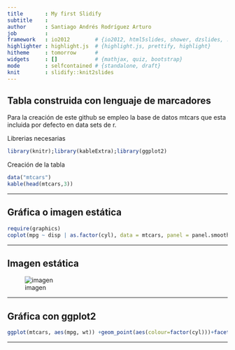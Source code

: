 ```yaml
---
title       : My first Slidify
subtitle    : 
author      : Santiago Andrés Rodríguez Arturo  
job         : 
framework   : io2012        # {io2012, html5slides, shower, dzslides, ...}
highlighter : highlight.js  # {highlight.js, prettify, highlight}
hitheme     : tomorrow      # 
widgets     : []            # {mathjax, quiz, bootstrap}
mode        : selfcontained # {standalone, draft}
knit        : slidify::knit2slides
---
```


## Tabla construida con lenguaje de marcadores 
Para la creación de este github se empleo la base de datos mtcars que esta incluida por defecto en data sets de r.

Librerias necesarias 
```r
library(knitr);library(kableExtra);library(ggplot2)

```
Creación de la tabla
```r
data("mtcars")
kable(head(mtcars,3))

```

---

## Gráfica o imagen estática  
```r
require(graphics)
coplot(mpg ~ disp | as.factor(cyl), data = mtcars, panel = panel.smooth, rows = 1)
```

---


## Imagen estática  
![imagen](http://goo.gl/kcRF4e)      



---



## Gráfica con ggplot2

```r
ggplot(mtcars, aes(mpg, wt)) +geom_point(aes(colour=factor(cyl)))+facet_grid(.~am)
```

---